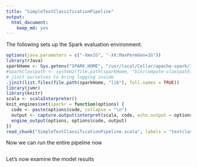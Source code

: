 ```yaml
---
title: "SimpleTextClassificationPipeline"
output:
  html_document:
    keep_md: yes
---
```


The following sets up the Spark evaluation environment.
```r
options(java.parameters = c("-Xmx1G", "-XX:MaxPermGen=1G"))
library(rJava)
sparkHome <- Sys.getenv("SPARK_HOME", "/usr/local/Cellar/apache-spark/1.3.0/libexec")
#sparkClasspath <- system2(file.path(sparkHome, "bin/compute-classpath.sh"), stdout = TRUE)
#.jinit ourselves to bring logging inside
.jinit(list.files(file.path(sparkHome, "lib"), full.names = TRUE))
library(jvmr)
library(knitr)
scala <- scalaInterpreter()
knit_engines$set(sparkr = function(options) {
  code <- paste(options$code, collapse = "\n")
  output <- capture.output(interpret(scala, code, echo.output = options$results != "hide"))
  engine_output(options, options$code, output)
})
read_chunk("SimpleTextClassificationPipeline.scala", labels = "textclass")
```

Now we can run the entire pipeline now
```r
```

Let's now examine the model results
